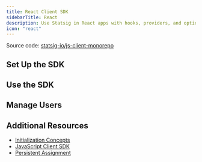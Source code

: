 ```yaml
---
title: React Client SDK
sidebarTitle: React
description: Use Statsig in React apps with hooks, providers, and optional plugins for session replay and auto capture.
icon: "react"
---
```




<Callout icon="github">
Source code: <a href="https://github.com/statsig-io/js-client-monorepo" target="_blank" rel="noreferrer">statsig-io/js-client-monorepo</a>
</Callout>

## Set Up the SDK

<Steps>
  <Step title="Install the SDK">
    <Installation />
    <ReactInstallation />
  </Step>
  <Step title="Initialize the SDK">
    <Initialization />
    <ReactSetup />
  </Step>
</Steps>

## Use the SDK

<ReactGettingClient />

<checkGateIntro />
<ReactCheckGate />

<getDynamicConfigIntro />
<ReactGetConfig />

<getExperimentLayerIntro />
<ReactGetExperiment />
<ReactGetLayer />

<logEventIntro />
<ReactLogEvent />

<paramStores />

## Manage Users

<ReactUpdateUser />

<ReactLoadingState />

<ReactHooks />

<statsigOptions />
<JSStatsigOptions />

<ReactTesting />

<ReactSessionReplay />

<ReactPersistentValues />

## Additional Resources

- [Initialization Concepts](/client/concepts/initialize)
- [JavaScript Client SDK](/client/JavaScript)
- [Persistent Assignment](/client/concepts/persistent_assignment)
